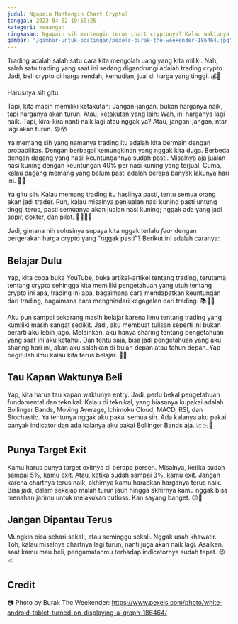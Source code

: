 ```yaml
---
judul: Ngapain Mantengin Chart Crypto?
tanggal: 2023-04-02 10:50:26
kategori: keuangan
ringkasan: Ngapain sih mantengin terus chart cryptonya? Kalau waktunya beli ya tinggal beli
gambar: "/gambar-untuk-postingan/pexels-burak-the-weekender-186464.jpg"
---
```


Trading adalah salah satu cara kita mengolah uang yang kita miliki. Nah, salah satu trading yang saat ini sedang digandrungi adalah trading crypto. Jadi, beli crypto di harga rendah, kemudian, jual di harga yang tinggi. 💰💱

Harusnya sih gitu.

Tapi, kita masih memiliki ketakutan: Jangan-jangan, bukan harganya naik, tapi harganya akan turun. Atau, ketakutan yang lain: Wah, ini harganya lagi naik. Tapi, kira-kira nanti naik lagi atau nggak ya? Atau, jangan-jangan, ntar lagi akan turun. 😨😰

Ya memang sih yang namanya trading itu adalah kita bermain dengan probabilitas. Dengan berbagai kemungkinan yang nggak kita duga. Berbeda dengan dagang yang hasil keuntungannya sudah pasti. Misalnya aja jualan nasi kuning dengan keuntungan 40% per nasi kuning yang terjual. Cuma, kalau dagang memang yang belum pasti adalah berapa banyak lakunya hari ini. 🤔💭

Ya gitu sih. Kalau memang trading itu hasilnya pasti, tentu semua orang akan jadi trader. Pun, kalau misalnya penjualan nasi kuning pasti untung tinggi terus, pasti semuanya akan jualan nasi kuning; nggak ada yang jadi sopir, dokter, dan pilot. 🤷‍♂️🤷‍♀️

Jadi, gimana nih solusinya supaya kita nggak terlalu _fear_ dengan pergerakan harga crypto yang "nggak pasti"? Berikut ini adalah caranya:

## Belajar Dulu

Yap, kita coba buka YouTube, buka artikel-artikel tentang trading, terutama tentang crypto sehingga kita memiliki pengetahuan yang utuh tentang crypto ini apa, trading ini apa, bagaimana cara mendapatkan keuntungan dari trading, bagaimana cara menghindari kegagalan dari trading. 📚👨‍💻

Aku pun sampai sekarang masih belajar karena ilmu tentang trading yang kumiliki masih sangat sedikit. Jadi, aku membuat tulisan seperti ini bukan berarti aku lebih jago. Melainkan, aku hanya sharing tentang pengetahuan yang saat ini aku ketahui. Dan tentu saja, bisa jadi pengetahuan yang aku sharing hari ini, akan aku salahkan di bulan depan atau tahun depan. Yap begitulah ilmu kalau kita terus belajar. 📖🤓

## Tau Kapan Waktunya Beli

Yap, kita harus tau kapan waktunya entry. Jadi, perlu bekal pengetahuan fundamental dan teknikal. Kalau di teknikal, yang biasanya kupakai adalah Bollinger Bands, Moving Average, Ichimoku Cloud, MACD, RSI, dan Stochastic. Ya tentunya nggak aku pakai semua sih. Ada kalanya aku pakai banyak indicator dan ada kalanya aku pakai Bollinger Bands aja. 📈📉🧐

## Punya Target Exit

Kamu harus punya target exitnya di berapa persen. Misalnya, ketika sudah sampai 5%, kamu exit. Atau, ketika sudah sampai 3%, kamu exit. Jangan karena chartnya terus naik, akhirnya kamu harapkan harganya terus naik. Bisa jadi, dalam sekejap malah turun jauh hingga akhirnya kamu nggak bisa menahan jarimu untuk melakukan cutloss. Kan sayang banget. 😕💸

## Jangan Dipantau Terus

Mungkin bisa sehari sekali, atau seminggu sekali. Nggak usah khawatir. Toh, kalau misalnya chartnya lagi turun, nanti juga akan naik lagi. Asalkan, saat kamu mau beli, pengamatanmu terhadap indicatornya sudah tepat. 😉📈

## Credit

📷 Photo by Burak The Weekender: https://www.pexels.com/photo/white-android-tablet-turned-on-displaying-a-graph-186464/
